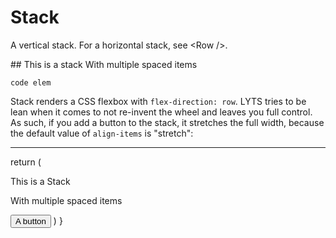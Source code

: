 
# Stack

A vertical stack. For a horizontal stack, see \<Row />.

<Stack>
  ## This is a stack
  With multiple spaced items
</Stack>

```
code elem
```

Stack renders a CSS flexbox with `flex-direction: row`. LYTS tries to be lean when it comes to not re-invent the wheel and leaves you full control. As such, if you add a button to the stack, it stretches the full width, because the default value of `align-items` is "stretch":

---

  return (
    <Stack>
      <p>
        This is a Stack
      </p>
      <p>
        With multiple spaced items
      </p>
      <button>A button</button>
    </Stack>
  )
}

<Example2 />
